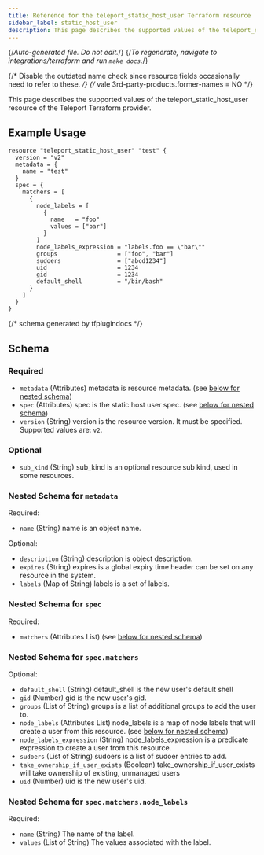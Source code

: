 ```yaml
---
title: Reference for the teleport_static_host_user Terraform resource
sidebar_label: static_host_user
description: This page describes the supported values of the teleport_static_host_user resource of the Teleport Terraform provider.
---
```


{/*Auto-generated file. Do not edit.*/}
{/*To regenerate, navigate to integrations/terraform and run `make docs`.*/}

{/* Disable the outdated name check since resource fields occasionally need
to refer to these. */}
{/* vale 3rd-party-products.former-names = NO */}

This page describes the supported values of the teleport_static_host_user resource of the Teleport Terraform provider.




## Example Usage

```hcl
resource "teleport_static_host_user" "test" {
  version = "v2"
  metadata = {
    name = "test"
  }
  spec = {
    matchers = [
      {
        node_labels = [
          {
            name   = "foo"
            values = ["bar"]
          }
        ]
        node_labels_expression = "labels.foo == \"bar\""
        groups                 = ["foo", "bar"]
        sudoers                = ["abcd1234"]
        uid                    = 1234
        gid                    = 1234
        default_shell          = "/bin/bash"
      }
    ]
  }
}
```

{/*  schema generated by tfplugindocs */}
## Schema

### Required

- `metadata` (Attributes) metadata is resource metadata. (see [below for nested schema](#nested-schema-for-metadata))
- `spec` (Attributes) spec is the static host user spec. (see [below for nested schema](#nested-schema-for-spec))
- `version` (String) version is the resource version. It must be specified. Supported values are: `v2`.

### Optional

- `sub_kind` (String) sub_kind is an optional resource sub kind, used in some resources.

### Nested Schema for `metadata`

Required:

- `name` (String) name is an object name.

Optional:

- `description` (String) description is object description.
- `expires` (String) expires is a global expiry time header can be set on any resource in the system.
- `labels` (Map of String) labels is a set of labels.


### Nested Schema for `spec`

Required:

- `matchers` (Attributes List) (see [below for nested schema](#nested-schema-for-specmatchers))

### Nested Schema for `spec.matchers`

Optional:

- `default_shell` (String) default_shell is the new user's default shell
- `gid` (Number) gid is the new user's gid.
- `groups` (List of String) groups is a list of additional groups to add the user to.
- `node_labels` (Attributes List) node_labels is a map of node labels that will create a user from this resource. (see [below for nested schema](#nested-schema-for-specmatchersnode_labels))
- `node_labels_expression` (String) node_labels_expression is a predicate expression to create a user from this resource.
- `sudoers` (List of String) sudoers is a list of sudoer entries to add.
- `take_ownership_if_user_exists` (Boolean) take_ownership_if_user_exists will take ownership of existing, unmanaged users
- `uid` (Number) uid is the new user's uid.

### Nested Schema for `spec.matchers.node_labels`

Required:

- `name` (String) The name of the label.
- `values` (List of String) The values associated with the label.
